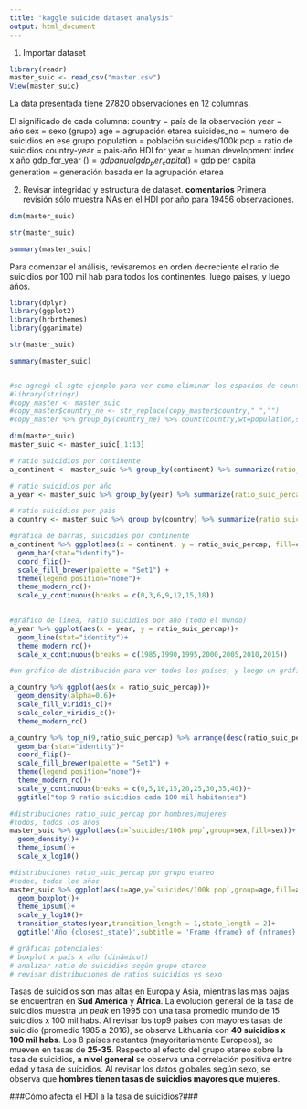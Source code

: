```yaml
---
title: "kaggle suicide dataset analysis"
output: html_document
---
```

1) Importar dataset

```r
library(readr)
master_suic <- read_csv("master.csv")
View(master_suic)
```

La data presentada tiene 27820 observaciones en 12 columnas.

El significado de cada columna:
  country = país de la observación
  year = año
  sex = sexo (grupo)
  age = agrupación etarea
  suicides_no = numero de suicidios en ese grupo
  population = población
  suicides/100k pop = ratio de suicidios
  country-year = pais-año
  HDI for year = human development index x año
  gdp_for_year ($) = gdp anual
  gdp_per_capita ($) = gdp per capita
  generation = generación basada en la agrupación etarea

2) Revisar integridad y estructura de dataset.
**comentarios**
Primera revisión sólo muestra NAs en el HDI por año para 19456 observaciones.
```r
dim(master_suic)

str(master_suic)

summary(master_suic)


```


Para comenzar el análisis, revisaremos en orden decreciente el ratio de suicidios por 100 mil hab para todos los continentes, luego paises, y luego años.

```r
library(dplyr)
library(ggplot2)
library(hrbrthemes)
library(gganimate)

str(master_suic)

summary(master_suic)


#se agregó el sgte ejemplo para ver como eliminar los espacios de country usando la libreria stringr, esto nos permite mejorar la efectividad del inner_join cuando hay algunos espacios que nos joden la vida.
#library(stringr)
#copy_master <- master_suic
#copy_master$country_ne <- str_replace(copy_master$country," ","")
#copy_master %>% group_by(country_ne) %>% count(country,wt=population,sort=TRUE)

dim(master_suic)
master_suic <- master_suic[,1:13]

```

```r
# ratio suicidios por continente
a_continent <- master_suic %>% group_by(continent) %>% summarize(ratio_suic_percap = sum(suicides_no)*100000/sum(population)) %>% arrange(desc(ratio_suic_percap))

# ratio suicidios por año
a_year <- master_suic %>% group_by(year) %>% summarize(ratio_suic_percap = sum(suicides_no)*100000/sum(population)) %>% arrange(desc(ratio_suic_percap))

# ratio suicidios por pais
a_country <- master_suic %>% group_by(country) %>% summarize(ratio_suic_percap = sum(suicides_no)*100000/sum(population)) %>% arrange(desc(ratio_suic_percap))

#gráfica de barras, suicidios por continente
a_continent %>% ggplot(aes(x = continent, y = ratio_suic_percap, fill=continent))+
  geom_bar(stat="identity")+
  coord_flip()+
  scale_fill_brewer(palette = "Set1") +
  theme(legend.position="none")+
  theme_modern_rc()+
  scale_y_continuous(breaks = c(0,3,6,9,12,15,18))
  

#gráfico de linea, ratio suicidios por año (todo el mundo)
a_year %>% ggplot(aes(x = year, y = ratio_suic_percap))+
  geom_line(stat="identity")+
  theme_modern_rc()+
  scale_x_continuous(breaks = c(1985,1990,1995,2000,2005,2010,2015))

#un gráfico de distribución para ver todos los países, y luego un gráfico de barras para identificar aquellos que son top10 en suicidios

a_country %>% ggplot(aes(x = ratio_suic_percap))+
  geom_density(alpha=0.6)+
  scale_fill_viridis_c()+
  scale_color_viridis_c()+
  theme_modern_rc()

a_country %>% top_n(9,ratio_suic_percap) %>% arrange(desc(ratio_suic_percap)) %>% ggplot(aes(x = country, y = ratio_suic_percap, fill=country))+
  geom_bar(stat="identity")+
  coord_flip()+
  scale_fill_brewer(palette = "Set1") +
  theme(legend.position="none")+
  theme_modern_rc()+
  scale_y_continuous(breaks = c(0,5,10,15,20,25,30,35,40))+
  ggtitle("top 9 ratio suicidios cada 100 mil habitantes")

#distribuciones ratio_suic_percap por hombres/mujeres
#todos, todos los años
master_suic %>% ggplot(aes(x=`suicides/100k pop`,group=sex,fill=sex))+
  geom_density()+
  theme_ipsum()+
  scale_x_log10()

#distribuciones ratio_suic_percap por grupo etareo
#todos, todos los años
master_suic %>% ggplot(aes(x=age,y=`suicides/100k pop`,group=age,fill=age))+
  geom_boxplot()+
  theme_ipsum()+
  scale_y_log10()+
  transition_states(year,transition_length = 1,state_length = 2)+
  ggtitle('Año {closest_state}',subtitle = 'Frame {frame} of {nframes}')

# gráficas potenciales:
# boxplot x país x año (dinámico?)
# analizar ratio de suicidios según grupo etareo
# revisar distribuciones de ratios suicidios vs sexo


```

Tasas de suicidios son mas altas en Europa y Asia, mientras las mas bajas se encuentran en **Sud América** y **África**.
La evolución general de la tasa de suicidios muestra un *peak* en 1995 con una tasa promedio mundo de 15 suicidios x 100 mil habs.
Al revisar los top9 paises con mayores tasas de suicidio (promedio 1985 a 2016), se observa Lithuania con **40 suicidios x 100 mil habs**. Los 8 países restantes (mayoritariamente Europeos), se mueven en tasas de **25-35**.
Respecto al efecto del grupo etareo sobre la tasa de suicidios, **a nivel general** se observa una correlación positiva entre edad y tasa de suicidios.
Al revisar los datos globales según sexo, se observa que **hombres tienen tasas de suicidios mayores que mujeres**.

###Cómo afecta el HDI a la tasa de suicidios?###





